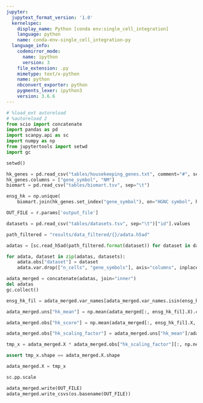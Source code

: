 ```yaml
---
jupyter:
  jupytext_format_version: '1.0'
  kernelspec:
    display_name: Python [conda env:single_cell_integration]
    language: python
    name: conda-env-single_cell_integration-py
  language_info:
    codemirror_mode:
      name: ipython
      version: 3
    file_extension: .py
    mimetype: text/x-python
    name: python
    nbconvert_exporter: python
    pygments_lexer: ipython3
    version: 3.6.6
---
```


```python
# %load_ext autoreload
# %autoreload 2
from scio import concatenate
import pandas as pd
import scanpy.api as sc
import numpy as np
from jupytertools import setwd
import gc
```

```python
setwd()
```

```python
hk_genes = pd.read_csv("tables/housekeeping_genes.txt", comment="#", sep="\t")
hk_genes.columns = ["gene_symbol", "NM"]
biomart = pd.read_csv("tables/biomart.tsv", sep="\t")
```

```python
ensg_hk = np.unique(
    biomart.join(hk_genes.set_index("gene_symbol"), on="HGNC symbol", how="inner")["Gene stable ID"].values)
```

```python
OUT_FILE = r.params['output_file']
```

```python
datasets = pd.read_csv("tables/datasets.tsv", sep="\t")["id"].values
```

```python
path_filtered = "results/data_filtered/{}/adata.h5ad"
```

```python
adatas = [sc.read_h5ad(path_filtered.format(dataset)) for dataset in datasets]
```

```python
for adata, dataset in zip(adatas, datasets): 
    adata.obs["dataset"] = dataset
    adata.var.drop(["n_cells", "gene_symbols"], axis="columns", inplace=True, errors="ignore")
```

```python
adata_merged = concatenate(adatas, join="inner")
del adatas
gc.collect()
```

```python
ensg_hk_fil = adata_merged.var_names[adata_merged.var_names.isin(ensg_hk)]
```

```python
adata_merged.uns["hk_mean"] = np.mean(adata_merged[:, ensg_hk_fil].X).copy()
```

```python
adata_merged.obs["hk_score"] = np.mean(adata_merged[:, ensg_hk_fil].X, axis=1).copy()
```

```python
adata_merged.obs["hk_scaling_factor"] = adata_merged.uns["hk_mean"]/adata_merged.obs["hk_score"]
```

```python
tmp_x = adata_merged.X * adata_merged.obs["hk_scaling_factor"][:, np.newaxis]
```

```python
assert tmp_x.shape == adata_merged.X.shape
```

```python
adata_merged.X = tmp_x
```

```python
sc.pp.scale
```

```python
adata_merged.write(OUT_FILE)
adata_merged.write_csvs(os.basename(OUT_FILE))
```

```python

```
